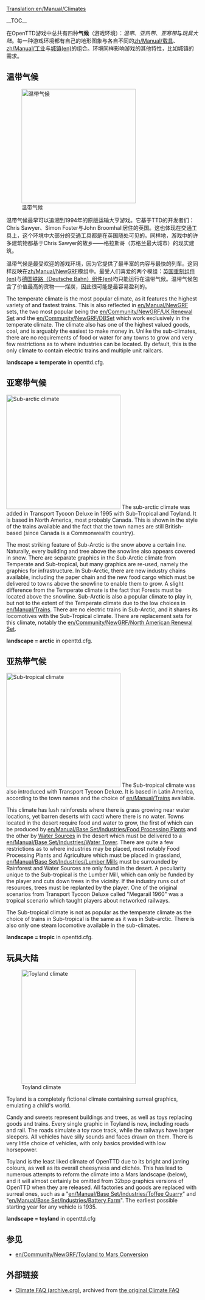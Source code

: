 [[Translation:en/Manual/Climates]]

{{en/Translation|origin=en/Manual/Climates
|from=en
|to=zh
|Percentage=1
}}

{{zh/Manual/目录}}

__TOC__

在OpenTTD游戏中总共有四种'''气候'''（游戏环境）：''温带''、''亚热带''、''亚寒带''与''玩具大陆''。每一种游戏环境都有自己的地形图象与各自不同的[[zh/Manual/载具]]、[[zh/Manual/工业]]与[[en/Manual/Towns|城镇(en)]]的组合。环境同样影响游戏的其他特性，比如城镇的需求。

==温带气候==

[[File:en/Manual/Temperatescreenshot.png|thumb|left|300px|温带气候]]

温带气候最早可以追溯到1994年的原版运输大亨游戏。它基于TTD的开发者们：Chris Sawyer、Simon Foster与John Broomhall居住的英国。这也体现在交通工具上，这个环境中大部分的交通工具都是在英国随处可见的。同样地，游戏中的许多建筑物都基于Chris Sawyer的故乡——格拉斯哥（苏格兰最大城市）的现实建筑。

温带气候是最受欢迎的游戏环境，因为它提供了最丰富的内容与最快的列车。这同样反映在[[zh/Manual/NewGRF]]模组中。最受人们喜爱的两个模组：[[en/Community/NewGRF/UK Renewal Set|英国重制组件(en)]]与[[en/Community/NewGRF/DBSet|德国铁路（Deutsche Bahn）组件(en)]]均只能运行在温带气候。温带气候包含了价值最高的货物——煤炭，因此很可能是最容易盈利的。

The temperate climate is the most popular climate, as it features the highest variety of and fastest trains. This is also reflected in [[en/Manual/NewGRF]] sets, the two most popular being the [[en/Community/NewGRF/UK Renewal Set]] and the [[en/Community/NewGRF/DBSet]] which work exclusively in the temperate climate. The climate also has one of the highest valued goods, coal, and is arguably the easiest to make money in. Unlike the sub-climates, there are no requirements of food or water for any towns to grow and very few restrictions as to where industries can be located. By default, this is the only climate to contain electric trains and multiple unit railcars.

'''landscape = temperate''' in openttd.cfg.
<br clear="all" />

==亚寒带气候==
[[File:en/Manual/Subarcticscreenshot.png|thumb|right|300px|Sub-arctic climate]]
The sub-arctic climate was added in Transport Tycoon Deluxe in 1995 with Sub-Tropical and Toyland. It is based in North America, most probably Canada. This is shown in the style of the trains available and the fact that the town names are still British-based (since Canada is a Commonwealth country). 

The most striking feature of Sub-Arctic is the snow above a certain line. Naturally, every building and tree above the snowline also appears covered in snow. There are separate graphics in the Sub-Arctic climate from Temperate and Sub-tropical, but many graphics are re-used, namely the graphics for infrastructure. In Sub-Arctic, there are new industry chains available, including the paper chain and the new food cargo which must be delivered to towns above the snowline to enable them to grow. A slight difference from the Temperate climate is the fact that Forests must be located above the snowline. Sub-Arctic is also a popular climate to play in, but not to the extent of the Temperate climate due to the low choices in [[en/Manual/Trains]]. There are no electric trains in Sub-Arctic, and it shares its locomotives with the Sub-Tropical climate. There are replacement sets for this climate, notably the [[en/Community/NewGRF/North American Renewal Set]].

'''landscape = arctic''' in openttd.cfg.

==亚热带气候==

[[File:en/Manual/Subtropicalscreenshot.png|thumb|300px|left|Sub-tropical climate]]
The Sub-tropical climate was also introduced with Transport Tycoon Deluxe. It is based in Latin America, according to the town names and the choice of [[en/Manual/Trains]] available. 

This climate has lush rainforests where there is grass growing near water locations, yet barren deserts with cacti where there is no water. Towns located in the desert require food and water to grow, the first of which can be produced by [[en/Manual/Base Set/Industries/Food Processing Plant]]s and the other by [[en/Manual/Base Set/Industries/Water Supply|Water Sources]] in the desert which must be delivered to a [[en/Manual/Base Set/Industries/Water Tower]]. There are quite a few restrictions as to where industries may be placed, most notably Food Processing Plants and Agriculture which must be placed in grassland, [[en/Manual/Base Set/Industries/Lumber Mill]]s must be surrounded by Rainforest and Water Sources are only found in the desert. A peculiarity unique to the Sub-tropical is the Lumber Mill, which can only be funded by the player and cuts down trees in the vicinity. If the industry runs out of resources, trees must be replanted by the player. One of the original scenarios from Transport Tycoon Deluxe called "Megarail 1960" was a tropical scenario which taught players about networked railways.

The Sub-tropical climate is not as popular as the temperate climate as the choice of trains in Sub-tropical is the same as it was in Sub-arctic. There is also only one steam locomotive available in the sub-climates.

'''landscape = tropic''' in openttd.cfg.
<br clear="all" />

==玩具大陆==
[[File:en/Manual/Toylandscreenshot.png|thumb|right|300px|Toyland climate]]

Toyland is a completely fictional climate containing surreal graphics, emulating a child's world.

Candy and sweets represent buildings and trees, as well as toys replacing goods and trains. Every single graphic in Toyland is new, including roads and rail. The roads simulate a toy race track, while the railways have larger sleepers. All vehicles have silly sounds and faces drawn on them. There is very little choice of vehicles, with only basics provided with low horsepower. 

Toyland is the least liked climate of OpenTTD due to its bright and jarring colours, as well as its overall cheesyness and clichés. This has lead to numerous attempts to reform the climate into a Mars landscape (below), and it will almost certainly be omitted from 32bpp graphics versions of OpenTTD when they are released. All factories and goods are replaced with surreal ones, such as a "[[en/Manual/Base Set/Industries/Toffee Quarry]]" and "[[en/Manual/Base Set/Industries/Battery Farm]]". The earliest possible starting year for any vehicle is 1935.

'''landscape = toyland''' in openttd.cfg

{{en/-}}

==参见==
* [[en/Community/NewGRF/Toyland to Mars Conversion]]

==外部链接==
* [http://web.archive.org/web/20140219042930/http://i-want-a-website.com/about-tt/ttfaq08.html Climate FAQ (archive.org)], archived from [http://i-want-a-website.com/about-tt/ttfaq08.html the original Climate FAQ]

